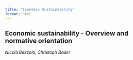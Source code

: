 ```yaml
---
title: "Economic Sustainability"
format: html
---
```


## Economic sustainability - Overview and normative orientation

*Nicolà Bezzola, Christoph Bader*
